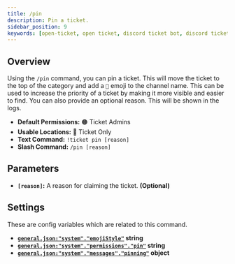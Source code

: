 ```yaml
---
title: /pin
description: Pin a ticket.
sidebar_position: 9
keywords: [open-ticket, open ticket, discord ticket bot, discord ticket bot, reference, command]
---
```

<head>
    <link rel="apple-touch-icon" href="/img/logo_vertical.png"/>
</head>

<FlexHorizontal>
    <ScaleImage src="/img/docs-v4/commands/ticket-pin.png" alt="Example of the /pin command." size="50%"></ScaleImage>
</FlexHorizontal>

## Overview
Using the `/pin` command, you can pin a ticket. This will move the ticket to the top of the category and add a `📌` emoji to the channel name.
This can be used to increase the priority of a ticket by making it more visible and easier to find.
You can also provide an optional reason. This will be shown in the logs.

- **Default Permissions:** 🟠 Ticket Admins
- **Usable Locations:** 🔴 Ticket Only
- **Text Command:** `!ticket pin [reason]`
- **Slash Command:** `/pin [reason]`

<ScaleImage src="/img/docs-v4/channel-pinned.png" alt="Example of a pinned channel." size="40%"></ScaleImage>

## Parameters
- **`[reason]`:** A reason for claiming the ticket. **<C color="green">(Optional)</C>**

## Settings
These are config variables which are related to this command.
- **[`general.json:"system"."emojiStyle"`](../config/general.mdx#system-emoji-style) <M color="blue">string</M>**
- **[`general.json:"system"."permissions"."pin"`](../config/general.mdx#system-permissions) <M color="blue">string</M>**
- **[`general.json:"system"."messages"."pinning"`](../config/general.mdx#system-messages) <M color="cyan">object</M>**
